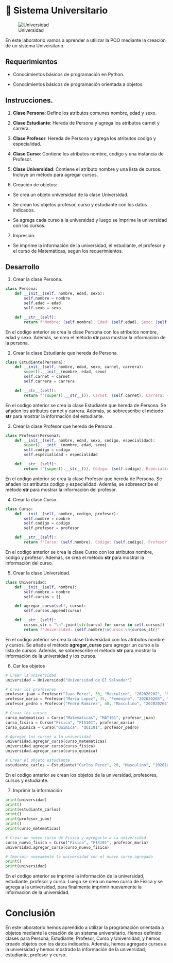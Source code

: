 :::{.justify}
# 🏫 Sistema Universitario

::: {.center}
![Universidad](./images/universidad.png)
:::

En este laboratorio vamos a aprender a utilizar la POO mediante la creación de un sistema Universitario.

## Requerimientos

- Conocimientos básicos de programación en Python.

- Conocimientos básicos de programación orientada a objetos.

## Instrucciones.

1. **Clase Persona**: Define los atributos comunes nombre, edad y sexo.

2. **Clase Estudiante**: Hereda de Persona y agrega los atributos carnet y carrera.

3. **Clase Profesor**: Hereda de Persona y agrega los atributos codigo y especialidad.

4. **Clase Curso**: Contiene los atributos nombre, codigo y una instancia de Profesor.

5. **Clase Universidad**: Contiene el atributo nombre y una lista de cursos. Incluye un método para agregar cursos.

6. Creación de objetos:

- Se crea un objeto universidad de la clase Universidad.

- Se crean los objetos profesor, curso y estudiante con los datos indicados.

- Se agrega cada curso a la universidad y luego se imprime la universidad con los cursos.

7. Impresión:

- Se imprime la información de la universidad, el estudiante, el profesor y el curso de Matemáticas, según los requerimientos.

## Desarrollo

1. Crear la clase Persona.

```python
class Persona:
    def __init__(self, nombre, edad, sexo):
        self.nombre = nombre
        self.edad = edad
        self.sexo = sexo

    def __str__(self):
        return f"Nombre: {self.nombre}, Edad: {self.edad}, Sexo: {self.sexo}"
```

En el codigo anterior se crea la clase Persona con los atributos nombre, edad y sexo. Además, se crea el método **__str__** para mostrar la información de la persona.

2. Crear la clase Estudiante que hereda de Persona.

```python
class Estudiante(Persona):
    def __init__(self, nombre, edad, sexo, carnet, carrera):
        super().__init__(nombre, edad, sexo)
        self.carnet = carnet
        self.carrera = carrera

    def __str__(self):
        return f"{super().__str__()}, Carnet: {self.carnet}, Carrera: {self.carrera}"
```

En el codigo anterior se crea la clase Estudiante que hereda de Persona. Se añaden los atributos carnet y carrera. Además, se sobreescribe el método **__str__** para mostrar la información del estudiante.

3. Crear la clase Profesor que hereda de Persona.

```python
class Profesor(Persona):
    def __init__(self, nombre, edad, sexo, codigo, especialidad):
        super().__init__(nombre, edad, sexo)
        self.codigo = codigo
        self.especialidad = especialidad

    def __str__(self):
        return f"{super().__str__()}, Código: {self.codigo}, Especialidad: {self.especialidad}"
```

En el codigo anterior se crea la clase Profesor que hereda de Persona. Se añaden los atributos codigo y especialidad. Además, se sobreescribe el método **__str__** para mostrar la información del profesor.

4. Crear la clase Curso.

```python
class Curso:
    def __init__(self, nombre, codigo, profesor):
        self.nombre = nombre
        self.codigo = codigo
        self.profesor = profesor

    def __str__(self):
        return f"Curso: {self.nombre}, Código: {self.codigo}, Profesor: {self.profesor.nombre}"
```

En el codigo anterior se crea la clase Curso con los atributos nombre, codigo y profesor. Además, se crea el método **__str__** para mostrar la información del curso.

5. Crear la clase Universidad.

```python
class Universidad:
    def __init__(self, nombre):
        self.nombre = nombre
        self.cursos = []

    def agregar_curso(self, curso):
        self.cursos.append(curso)

    def __str__(self):
        cursos_str = "\n".join([str(curso) for curso in self.cursos])
        return f"Universidad: {self.nombre}\nCursos:\n{cursos_str}"
```

En el codigo anterior se crea la clase Universidad con los atributos nombre y cursos. Se añade el método **agregar_curso** para agregar un curso a la lista de cursos. Además, se sobreescribe el método **__str__** para mostrar la información de la universidad y los cursos.

6. Car los objetos

```python
# Crear la universidad
universidad = Universidad("Universidad de El Salvador")

# Crear los profesores
profesor_juan = Profesor("Juan Perez", 30, "Masculino", "202020202", "Matematicas")
profesor_maria = Profesor("Maria Lopez", 35, "Femenino", "202020203", "Fisica")
profesor_pedro = Profesor("Pedro Ramirez", 40, "Masculino", "202020204", "Quimica")

# Crear los cursos
curso_matematicas = Curso("Matematicas", "MAT101", profesor_juan)
curso_fisica = Curso("Fisica", "FIS101", profesor_maria)
curso_quimica = Curso("Quimica", "QUI101", profesor_pedro)

# Agregar los cursos a la universidad
universidad.agregar_curso(curso_matematicas)
universidad.agregar_curso(curso_fisica)
universidad.agregar_curso(curso_quimica)

# Crear el objeto estudiante
estudiante_carlos = Estudiante("Carlos Perez", 20, "Masculino", "202010101", "Ingenieria en Sistemas Informaticos")
```

En el codigo anterior se crean los objetos de la universidad, profesores, cursos y estudiante.

7. Imprimir la información

```python
print(universidad)
print()
print(estudiante_carlos)
print()
print(profesor_juan)
print()
print(curso_matematicas)

# Crear un nuevo curso de Fisica y agregarlo a la universidad
curso_nuevo_fisica = Curso("Fisica", "FIS101", profesor_maria)
universidad.agregar_curso(curso_nuevo_fisica)

# Imprimir nuevamente la universidad con el nuevo curso agregado
print()
print(universidad)
```

En el codigo anterior se imprime la información de la universidad, estudiante, profesor y curso. Luego se crea un nuevo curso de Fisica y se agrega a la universidad, para finalmente imprimir nuevamente la información de la universidad.

# Conclusión

En este laboratorio hemos aprendido a utilizar la programación orientada a objetos mediante la creación de un sistema universitario. Hemos definido clases para Persona, Estudiante, Profesor, Curso y Universidad, y hemos creado objetos con los datos indicados. Además, hemos agregado cursos a la universidad y hemos mostrado la información de la universidad, estudiante, profesor y curso.

:::
